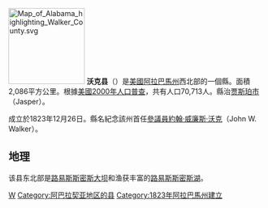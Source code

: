 {{noteTA
|T=zh-hans:沃克县 (亚拉巴马州);zh-hk:沃克縣 (阿拉巴馬州);zh-tw:瓦克郡 (阿拉巴馬州);
|1=zh-hans:县;zh-hk:縣;zh-tw:郡;
}}

[[File:Map_of_Alabama_highlighting_Walker_County.svg|150px]]
{{Otheruses|沃克縣|subject=美國阿拉巴馬州的一個縣|other=同名的縣}}
'''沃克县'''（{{lang-en|Walker County}}）是[[美國|美國]][[阿拉巴馬州|阿拉巴馬州]]西北部的一個縣。面積2,086平方公里。根據[[美國2000年人口普查|美國2000年人口普查]]，共有人口70,713人。縣治[[碧玉_(阿拉巴马州)|贾斯珀市]]（Jasper）。

成立於1823年12月26日。縣名紀念該州首任[[美國參議院|參議員]][[約翰·威廉斯·沃克|約翰·威廉斯·沃克]]（John W. Walker）。

== 地理 ==
该县东北部是[[路易斯斯密斯大坝|路易斯斯密斯大坝]]和渔获丰富的[[路易斯斯密斯湖|路易斯斯密斯湖]]。

{{沃克縣 (阿拉巴馬州)}}
{{Alabama}}

[[Category:亞拉巴馬州行政區劃|W]]
[[Category:阿巴拉契亚地区的县|Category:阿巴拉契亚地区的县]]
[[Category:1823年阿拉巴馬州建立|Category:1823年阿拉巴馬州建立]]

{{Alabama-stub}}